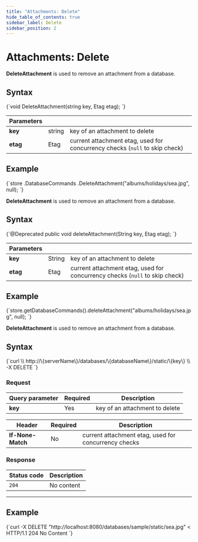 ```yaml
---
title: "Attachments: Delete"
hide_table_of_contents: true
sidebar_label: Delete
sidebar_position: 2
---
```





# Attachments: Delete
<LanguageSwitcher supportedLanguages={supportedLanguages} />
<LanguageContent language="csharp">


**DeleteAttachment** is used to remove an attachment from a database.

## Syntax

<TabItem value="delete_1" label="delete_1">
<CodeBlock language="csharp">
{`void DeleteAttachment(string key, Etag etag);
`}
</CodeBlock>
</TabItem>

| Parameters | | |
| ------------- | ------------- | ----- |
| **key** | string | key of an attachment to delete |
| **etag** | Etag | current attachment etag, used for concurrency checks (`null` to skip check) |

## Example

<TabItem value="delete_2" label="delete_2">
<CodeBlock language="csharp">
{`store
	.DatabaseCommands
	.DeleteAttachment("albums/holidays/sea.jpg", null);
`}
</CodeBlock>
</TabItem>


</LanguageContent>
<LanguageContent language="java">


**DeleteAttachment** is used to remove an attachment from a database.

## Syntax

<TabItem value="delete_1" label="delete_1">
<CodeBlock language="java">
{`@Deprecated
public void deleteAttachment(String key, Etag etag);
`}
</CodeBlock>
</TabItem>

| Parameters | | |
| ------------- | ------------- | ----- |
| **key** | String | key of an attachment to delete |
| **etag** | Etag | current attachment etag, used for concurrency checks (`null` to skip check) |

## Example

<TabItem value="delete_2" label="delete_2">
<CodeBlock language="java">
{`store.getDatabaseCommands().deleteAttachment("albums/holidays/sea.jpg", null);
`}
</CodeBlock>
</TabItem>


</LanguageContent>
<LanguageContent language="http">


**DeleteAttachment** is used to remove an attachment from a database.

## Syntax

<TabItem value="json" label="json">
<CodeBlock language="json">
{`curl \\
	http://\{serverName\}/databases/\{databaseName\}/static/\{key\} \\
	-X DELETE
`}
</CodeBlock>
</TabItem>

### Request

| Query parameter | Required |  Description |
| ------------- | -- | ---- |
| **key** | Yes | key of an attachment to delete |

| Header | Required | Description |
| --------| ------- | --- |
| **If-None-Match** | No | current attachment etag, used for concurrency checks |

### Response

| Status code | Description |
| ----------- | - |
| `204` | No content |

---

## Example

<TabItem value="json" label="json">
<CodeBlock language="json">
{`curl -X DELETE "http://localhost:8080/databases/sample/static/sea.jpg" 
< HTTP/1.1 204 No Content
`}
</CodeBlock>
</TabItem>


</LanguageContent>

<!---
- [GetAttachment](../../../client-api/commands/attachments/get)
- [PutAttachment](../../../client-api/commands/attachments/put)

-->